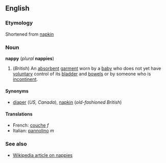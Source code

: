 <!--If you edit this page, please also edit "diaper" to keep these pages in synch.-->


==English==
===Etymology===
Shortened from [[napkin]]

===Noun===
'''nappy''' (''plural'' '''nappies''')

#(''British'') An [[absorbent]] [[garment]] worn by a [[baby]] who does not yet have [[voluntary]] control of its [[bladder]] and [[bowels]] or by someone who is [[incontinent]].

====Synonyms====
*[[diaper]] (''US, Canada''), [[napkin]] (''old-fashioned British'')

====Translations====
*French: [[couche]] ''f''
*Italian: [[pannolino]] ''m''

===See also===
*[[w:Diaper|Wikipedia article on nappies]]


<!--If you edit this page, please also edit "diaper" to keep these pages in synch.-->